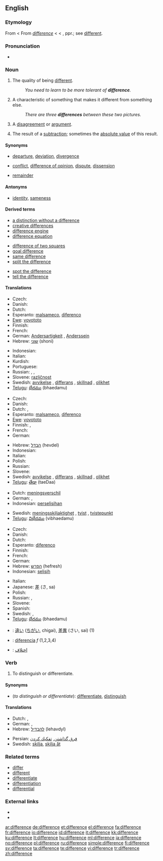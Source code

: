 {{wikipedia|dab=difference}}
{{also|différence}}
==English==

===Etymology===
From {{etyl|enm}} < From {{etyl|fro}} ''[[différence|difference]]'' < {{etyl|la}} {{term|differentia||difference}} < {{term|differens||different}}, ppr.; see [[different]].

===Pronunciation===
* {{audio|en-us-difference.ogg|Audio (US)}}

===Noun===
{{en-noun|s|-}}

# {{uncountable}} The quality of being [[different]].
#: ''You need to learn to be more tolerant of '''difference'''.''
# {{countable}} A characteristic of something that makes it different from something else.
#: ''There are three '''differences''' between these two pictures.''
# {{countable}} A [[disagreement]] or [[argument]].
# {{countable|arithmetic}} The result of a [[subtraction]]; sometimes the [[absolute value]] of this result.

====Synonyms====
* {{sense|characteristic of something that makes it different from something else}} [[departure]], [[deviation]], [[divergence]]
* {{sense|disagreement or argument about something important}} [[conflict]], [[difference of opinion]], [[dispute]], [[dissension]]
* {{sense|arithmetic: result of a subtraction}} [[remainder]]

====Antonyms====
* {{sense|quality of being different}} [[identity]], [[sameness]]

====Derived terms====
{{rel-top3|Terms derived from the noun "difference"}}
* [[a distinction without a difference]]
* [[creative differences]]
* [[difference engine]]
* [[difference equation]]
{{rel-mid3}}
* [[difference of two squares]]
* [[goal difference]]
* [[same difference]]
* [[split the difference]]
{{rel-mid3}}
* [[spot the difference]]
* [[tell the difference]]
{{rel-bottom}}

====Translations====
{{trans-top|quality of being different}}
* Czech: {{t+|cs|rozdíl|m}}
* Danish: {{t|da|forskel|c}}
* Dutch: {{t+|nl|verschil|n}}
* Esperanto: [[malsameco]], [[diferenco]]
* [[Ewe]]: [[vovototo]]
* Finnish: {{t-|fi|erilaisuus}}
* French: {{t+|fr|différence|f}}
* German: [[Andersartigkeit]] {{f}}, [[Anderssein]] {{n}}
* Hebrew: [[שוני]] (shoni) {{m}}
{{trans-mid}}
* Indonesian: {{t-|id|beda|alt=perbedaan|xs=Indonesian}}
* Italian: {{t+|it|differenza|f}}
* Kurdish: {{KUchar|[[جیاوازی]]}}
* Portuguese: {{t|pt|diferença|f}}
* Russian: {{t+|ru|различие|f|sc=Cyrl}}, {{t+|ru|отличие|f|sc=Cyrl}}, {{t+|ru|разница|f|sc=Cyrl}}
* Slovene: [[različnost]] {{f}}
* Swedish: [[avvikelse]] {{c}}, [[differans]] {{c}}, [[skillnad]] {{c}}, [[olikhet]] {{c}}
* [[Telugu]]: [[భేదము]] (bhaedamu)
{{trans-bottom}}

{{trans-top|characteristic of something that makes it different from something else}}
* Czech: {{t+|cs|rozdíl|m}}
* Danish: {{t|da|forskel|c}}
* Dutch: {{t+|nl|verschil|n}}, {{t-|nl|onderscheid|n}}
* Esperanto: [[malsameco]], [[diferenco]]
* [[Ewe]]: [[vovototo]]
* Finnish: {{t+|fi|ero}}, {{t-|fi|eroavaisuus}}
* French: {{t+|fr|différence|f}}
* German: {{t+|de|Unterschied|m}}
{{trans-mid}}
* Hebrew: [[הבדל]] (hevdel) {{m}}
* Indonesian: {{t-|id|beda|alt=perbedaan|xs=Indonesian}}
* Italian: {{t+|it|differenza|f}}
* Polish: {{t+|pl|różnica|f}}
* Russian: {{t|ru|отличительная черта|f|tr=otličítel’naja čertá|sc=Cyrl}}
* Slovene: {{t+|sl|razlika|f}}
* Swedish: [[avvikelse]] {{c}}, [[differans]] {{c}}, [[skillnad]] {{c}}, [[olikhet]] {{c}}
* [[Telugu]]: [[తేడా]] (taeDaa)
{{trans-bottom}}

{{trans-top|disagreement or argument about something important}}
* Dutch: [[meningsverschil]]
* German: {{t-|de|Meinungsverschiedenheit|f}}, {{t+|de|Differenz|f}}
* Indonesian: [[selisih|perselisihan]]
{{trans-mid}}
* Swedish: [[meningsskiljaktighet]] {{c}}, [[tvist]] {{c}}, [[tvistepunkt]] {{c}}
* [[Telugu]]: [[విభేదము]] (vibhaedamu)
{{trans-bottom}}

{{trans-top|arithmetic: result of a subtraction}}
* Czech: {{t+|cs|rozdíl|m}}
* Danish: {{t-|da|differens|c}}
* Dutch: {{t+|nl|verschil|n}}
* Esperanto: [[diferenco]]
* Finnish: {{t+|fi|erotus}}
* French: {{t+|fr|différence|f}}
* German: {{t+|de|Differenz|f}}
* Hebrew: [[הפרש]] (hefresh) {{m}}
* Indonesian: [[selisih]]
{{trans-mid}}
* Italian: {{t+|it|differenza|f}}
* Japanese: [[差]] (さ, sa)
* Polish: {{t+|pl|różnica|f}}
* Russian: {{t|ru|разность|f|tr=ráznost’|sc=Cyrl}}, {{t|ru|разница|f|tr=ráznitsa|sc=Cyrl}}
* Slovene: {{t+|sl|razlika|f}}
* Spanish: {{t-|es|diferencia|f}}
* Swedish: {{t+|sv|differens|c}}, {{t+|sv|skillnad|c}}
* [[Telugu]]: [[భేదము]] (bhaedamu)
{{trans-bottom}}

{{checktrans-top}}
* {{ttbc|Japanese}}: [[違い]] ([[ちがい]], chigai), [[差異]] (さい, sai) (1)
* {{ttbc|Spanish}}: [[diferencia]] ''f'' (1,2,3,4)
* {{ttbc|Persian}}: [[تفاوت|اختلاف]]
{{trans-bottom}}

===Verb===
{{en-verb|differenc|ing}}

# {{transitive}} To distinguish or differentiate.

====Synonyms====
* (''to distinguish or differentiate''): [[differentiate]], [[distinguish]]

====Translations====
{{trans-top|to distinguish or differentiate}}
* Dutch: {{t+|nl|differentiëren}}, {{t-|nl|onderscheiden}}
* German: {{t+|de|differenzieren}}, {{t+|de|unterscheiden}}
* Hebrew: [[להבדיל]] (lehavdyl)
{{trans-mid}}
* Persian: [[فرق گذاشتن]], [[تفكيك كردن]]
* Swedish: [[skilja]], [[skilja åt]]
{{trans-bottom}}

===Related terms===
* [[differ]]
* [[different]]
* [[differentiate]]
* [[differentiation]]
* [[differential]]

===External links===
* {{R:Webster 1913}}
* {{R:Century 1911}}

[[ar:difference]]
[[de:difference]]
[[et:difference]]
[[el:difference]]
[[fa:difference]]
[[fr:difference]]
[[io:difference]]
[[id:difference]]
[[it:difference]]
[[kk:difference]]
[[ku:difference]]
[[lt:difference]]
[[hu:difference]]
[[ml:difference]]
[[ja:difference]]
[[no:difference]]
[[pl:difference]]
[[ru:difference]]
[[simple:difference]]
[[fi:difference]]
[[sv:difference]]
[[ta:difference]]
[[te:difference]]
[[vi:difference]]
[[tr:difference]]
[[zh:difference]]